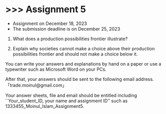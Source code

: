 # \>\>\> Assignment 5 {.unnumbered}

-   Assignment on December 18, 2023
-   The submission deadline is on December 25, 2023

1.  What does a production possibilities frontier illustrate?

2.  Explain why societies cannot make a choice above their production possibilities frontier and should not make a choice below it.

You can write your answers and explanations by hand on a paper or use a typewriter such as Microsoft Word on your PCs.

After that, your answers should be sent to the following email address.「trade.moinul\@gmail.com」

Your answer sheets, file and email should be entitled including \`\`Your_student_ID, your name and assignment ID'' such as 1333455_Moinul_Islam_Assignment5.
